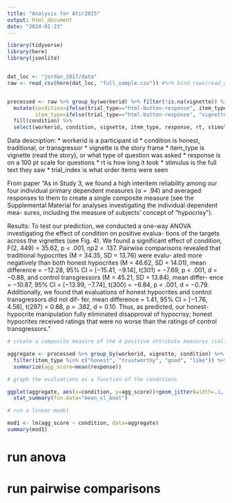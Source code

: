 ```yaml
---
title: "Analysis for Atir2015"
output: html_document
date: "2024-01-23"
---
```


```r
library(tidyverse)
library(here)
library(jsonlite)


dat_loc <- "jordan_2017/data"
raw <- read_csv(here(dat_loc, "full_sample.csv")) #%>% bind_rows(read_csv(here(dat_loc, "pilot_B.csv")))


processed <- raw %>% group_by(workerid) %>% filter(!is.na(vignette)) %>% 
  mutate(condition=ifelse(trial_type=="html-button-response", item_type, NA),
         item_type=ifelse(trial_type=="html-button-response", "vignette", item_type)) %>% 
  fill(condition) %>% 
  select(workerid, condition, vignette, item_type, response, rt, stimulus, trial_index) %>% write_csv(here(dat_loc, "full_data.csv"))

```

Data description:
* workerid is a participant id
* condition is honest, traditional, or transgressor
* vignette is the story frame
* item_type is vignette (read the story), or what type of question was asked
* response is on a 100 pt scale for questions
* rt is how long it took
* stimulus is the full text they saw
* trial_index is what order items were seen



From paper "As in Study 3, we found a high interitem reliability among
our four individual primary dependent measures (α =
.94) and averaged responses to them to create a single
composite measure (see the Supplemental Material for
analyses investigating the individual dependent mea-
sures, including the measure of subjects’ concept of
“hypocrisy”).

Results:
To test our prediction, we conducted a one-way ANOVA
investigating the effect of condition on positive evalua-
tions of the targets across the vignettes (see Fig. 4). We
found a significant effect of condition, F(2, 449) = 35.62,
p < .001, ηp2 = .137. Pairwise comparisons revealed that
traditional hypocrites (M = 34.35, SD = 13.76) were evalu-
ated more negatively than both honest hypocrites (M =
46.62, SD = 14.01), mean difference = −12.28, 95% CI =
[−15.41, −9.14], t(301) = −7.69, p < .001, d = −0.88, and
control transgressors (M = 45.21, SD = 13.84), mean differ-
ence = −10.87, 95% CI = [−13.99, −7.74], t(300) = −6.84,
p < .001, d = −0.79. Additionally, we found that evaluations
of honest hypocrites and control transgressors did not dif-
fer, mean difference = 1.41, 95% CI = [−1.76, 4.58], t(297) =
0.88, p = .382, d = 0.10. Thus, as predicted, our honest-
hypocrite manipulation fully eliminated disapproval of
hypocrisy; honest hypocrites received ratings that were no
worse than the ratings of control transgressors."

```r
# create a composite measure of the 4 positive attribute measures (called here "honest" "trustworthy" "good" and "like")

aggregate <- processed %>% group_by(workerid, vignette, condition) %>% 
  filter(item_type %in% c("honest", "trustworthy", "good", "like")) %>% 
  summarize(agg_score=mean(response))
```

```r
# graph the evaluations as a function of the conditions

ggplot(aggregate, aes(x=condition, y=agg_score))+geom_jitter(width=.1, height=0)+
  stat_summary(fun.data="mean_cl_boot")


```

```r

# run a linear model 

mod1 <- lm(agg_score ~ condition, data=aggregate)
summary(mod1)

```

# run anova

# run pairwise comparisons